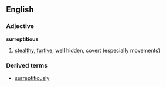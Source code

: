 ==English==

===Adjective===
'''surreptitious'''
#[[stealth]]y, [[furtive]], well hidden, covert (especially movements)

===Derived terms===
*[[surreptitiously]]